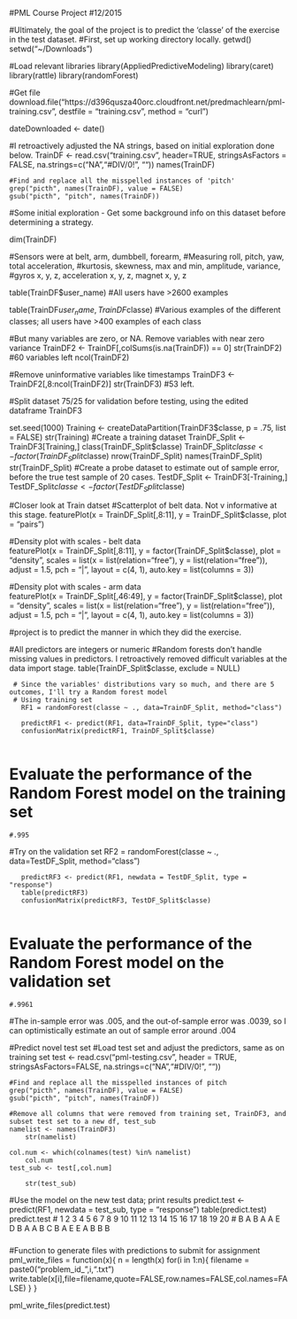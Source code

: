 #PML Course Project
#12/2015

#Ultimately, the goal of the project is to predict the 'classe' of the exercise in the test dataset. 
#First, set up working directory locally.
getwd()
setwd("~/Downloads")

#Load relevant libraries
library(AppliedPredictiveModeling)
library(caret)
library(rattle)
library(randomForest)

#Get file
download.file("https://d396qusza40orc.cloudfront.net/predmachlearn/pml-training.csv", destfile = "training.csv", method = "curl")

dateDownloaded <- date()

#I retroactively adjusted the NA strings, based on initial exploration done below.
TrainDF <- read.csv("training.csv", header=TRUE, stringsAsFactors = FALSE, na.strings=c("NA","#DIV/0!", ""))
	names(TrainDF)
	
	#Find and replace all the misspelled instances of 'pitch'
	grep("picth", names(TrainDF), value = FALSE) 
	gsub("picth", "pitch", names(TrainDF))
	
#Some initial exploration - Get some background info on this dataset before determining a strategy.

dim(TrainDF)

#Sensors were at belt, arm, dumbbell, forearm, 
#Measuring roll, pitch, yaw, total acceleration, 
#kurtosis, skewness, max and min, amplitude, variance, 
#gyros x, y, z, acceleration x, y, z, magnet x, y, z

table(TrainDF$user_name)
	#All users have >2600 examples

table(TrainDF$user_name, TrainDF$classe)
	#Various examples of the different classes; all users have >400 examples of each class

#But many variables are zero, or NA. Remove variables with near zero variance
TrainDF2 <- TrainDF[,colSums(is.na(TrainDF)) == 0]
	str(TrainDF2)
	#60 variables left
		ncol(TrainDF2)
	
#Remove uninformative variables like timestamps
TrainDF3 <- TrainDF2[,8:ncol(TrainDF2)]	
	str(TrainDF3)
	#53 left. 
	
	
#Split dataset 75/25 for validation before testing, using the edited dataframe TrainDF3

set.seed(1000)
Training <- createDataPartition(TrainDF3$classe, p = .75, list = FALSE)
	str(Training)
#Create a training dataset
TrainDF_Split <- TrainDF3[Training,]
	class(TrainDF_Split$classe)
	TrainDF_Split$classe <- factor(TrainDF_Split$classe)
	nrow(TrainDF_Split)
	names(TrainDF_Split)
	str(TrainDF_Split)
#Create a probe dataset to estimate out of sample error, before the true test	sample of 20 cases.
TestDF_Split <- TrainDF3[-Training,]
	TestDF_Split$classe <- factor(TestDF_Split$classe)

##########
#Closer look at Train datset
#Scatterplot of belt data. Not v informative at this stage. 
featurePlot(x = TrainDF_Split[,8:11], 
			y = TrainDF_Split$classe, 
			plot = "pairs")
			
#Density plot with scales - belt data		
featurePlot(x = TrainDF_Split[,8:11], 
			y = factor(TrainDF_Split$classe), 
			plot = "density",
			scales = list(x = list(relation="free"),
                       y = list(relation="free")),
                  adjust = 1.5,
                  pch = "|",
                  layout = c(4, 1),
                  auto.key = list(columns = 3))
                  
#Density plot with scales - arm data		
featurePlot(x = TrainDF_Split[,46:49], 
			y = factor(TrainDF_Split$classe), 
			plot = "density",
			scales = list(x = list(relation="free"),
                       y = list(relation="free")),
                  adjust = 1.5,
                  pch = "|",
                  layout = c(4, 1),
                  auto.key = list(columns = 3))


#project is to predict the manner in which they did the exercise. 

##########
#All predictors are integers or numeric
#Random forests don't handle missing values in predictors. I retroactively removed difficult variables at the data import stage.
 	table(TrainDF_Split$classe, exclude = NULL) 
  
 	 # Since the variables' distributions vary so much, and there are 5 outcomes, I'll try a Random forest model
 	 # Using training set
	   RF1 = randomForest(classe ~ ., data=TrainDF_Split, method="class")
	   
	   predictRF1 <- predict(RF1, data=TrainDF_Split, type="class") 
	   confusionMatrix(predictRF1, TrainDF_Split$classe)
	   
# Evaluate the performance of the Random Forest model on the training set
	#.995

#Try on the validation set
	RF2 = randomForest(classe ~ ., data=TestDF_Split, method="class")

	   predictRF3 <- predict(RF1, newdata = TestDF_Split, type = "response")
	   table(predictRF3)
	   confusionMatrix(predictRF3, TestDF_Split$classe)
	   
# Evaluate the performance of the Random Forest model on the validation set
	#.9961
	
#The in-sample error was .005, and the out-of-sample error was .0039, so I can optimistically estimate an out of sample error around .004

	
#Predict novel test set
#Load test set and adjust the predictors, same as on training set
test <- read.csv("pml-testing.csv", header = TRUE, stringsAsFactors=FALSE, na.strings=c("NA","#DIV/0!", ""))

	#Find and replace all the misspelled instances of pitch
	grep("picth", names(TrainDF), value = FALSE) 
	gsub("picth", "pitch", names(TrainDF))

	#Remove all columns that were removed from training set, TrainDF3, and subset test set to a new df, test_sub
	namelist <- names(TrainDF3)
		str(namelist)
	
	col.num <- which(colnames(test) %in% namelist)
		col.num
	test_sub <- test[,col.num]
	
		str(test_sub)
#Use the model on the new test data; print results
predict.test <- predict(RF1, newdata = test_sub, type = "response")	
	table(predict.test)
	predict.test
# 1  2  3  4  5  6  7  8  9 10 11 12 13 14 15 16 17 18 19 20 
# B  A  B  A  A  E  D  B  A  A  B  C  B  A  E  E  A  B  B  B 	

###
#Function to generate files with predictions to submit for assignment
pml_write_files = function(x){
  n = length(x)
  for(i in 1:n){
    filename = paste0("problem_id_",i,".txt")
    write.table(x[i],file=filename,quote=FALSE,row.names=FALSE,col.names=FALSE)
  }
}

pml_write_files(predict.test)
